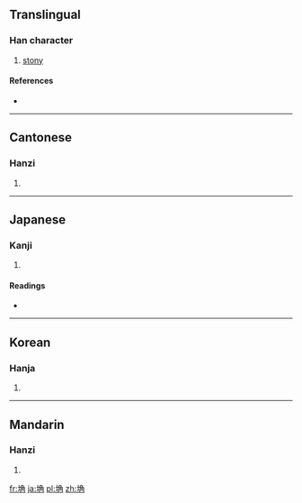 ==Translingual==

===Han character===
{{Han char|rn=32|rad=土|as=07|sn=10|four=4712<sub>7</sub>|canj=土弓月土 (GNBG), 土弓月手 (GNBQ)}}

# [[stony]]

====References====
* {{Han ref|kx=0229.230|dkj=05111|dj=0465.130|hdz=10446.070|uh=57C6|ud=22470|bh=D14F|bd=53583}}

----

==Cantonese==

===Hanzi===
{{yue-hanzi|jyut=|y=gok3}}

# {{defn|Cantonese|sort=土07}}

----

==Japanese==

===Kanji===
{{ja-kanji|grade=|rs=土07}}

# {{defn|Japanese|sort=土07}}

====Readings====
* {{ja-readings|on=[[かく]] (kaku)|kun=[[きそう]] (kisou)}}

----

==Korean==

===Hanja===
{{ko-hanja|hangeul=각|rv=gak|mr=kak}}

# {{defn|Korean|sort=土07}}

----

==Mandarin==

===Hanzi===
{{cmn-hanzi|pin=[[mái]] ([[mai2]]), [[mán]] ([[man2]]), [[què]] ([[que4]])|wg=mai<sup>2</sup>, man<sup>2</sup>, ch'üeh<sup>4</sup>}}

# {{defn|Mandarin|sort=土07}}

[[fr:埆]]
[[ja:埆]]
[[pl:埆]]
[[zh:埆]]